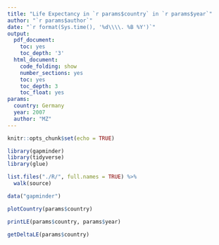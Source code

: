 ```yaml
---
title: "Life Expectancy in `r params$country` in `r params$year`"
author: "`r params$author`"
date: "`r format(Sys.time(), '%d\\\\. %B %Y')`"
output:
  pdf_document:
    toc: yes
    toc_depth: '3'
  html_document:
    code_folding: show
    number_sections: yes
    toc: yes
    toc_depth: 3
    toc_float: yes
params:
  country: Germany
  year: 2007
  author: "MZ"
---
```


```r
knitr::opts_chunk$set(echo = TRUE)
```

```r
library(gapminder)
library(tidyverse)
library(glue)
```


```r
list.files("./R/", full.names = TRUE) %>% 
  walk(source)
```


```r
data("gapminder")
```

```r
plotCountry(params$country)
```


```r
printLE(params$country, params$year)
```

```r
getDeltaLE(params$country)
```



